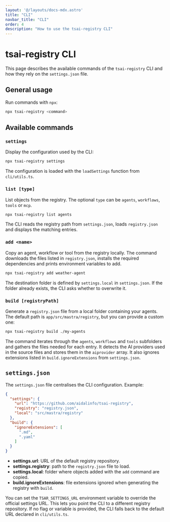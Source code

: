 ```yaml
---
layout: '@/layouts/docs-mdx.astro'
title: "CLI"
navbar_title: "CLI"
order: 4
description: "How to use the tsai-registry CLI"
---
```


# tsai-registry CLI

This page describes the available commands of the `tsai-registry` CLI and how they rely on the `settings.json` file.

## General usage

Run commands with `npx`:

```bash
npx tsai-registry <command>
```

## Available commands

### `settings`

Display the configuration used by the CLI:

```bash
npx tsai-registry settings
```

The configuration is loaded with the `loadSettings` function from `cli/utils.ts`.

### `list [type]`

List objects from the registry. The optional `type` can be `agents`, `workflows`, `tools` or `mcp`.

```bash
npx tsai-registry list agents
```

The CLI reads the registry path from `settings.json`, loads `registry.json` and displays the matching entries.

### `add <name>`

Copy an agent, workflow or tool from the registry locally. The command downloads the files listed in `registry.json`, installs the required dependencies and prints environment variables to add.

```bash
npx tsai-registry add weather-agent
```

The destination folder is defined by `settings.local` in `settings.json`. If the folder already exists, the CLI asks whether to overwrite it.

### `build [registryPath]`

Generate a `registry.json` file from a local folder containing your agents. The default path is `app/src/mastra/registry`, but you can provide a custom one:

```bash
npx tsai-registry build ./my-agents
```
The command iterates through the `agents`, `workflows` and `tools` subfolders and gathers the files needed for each entry. It detects the AI providers used in the source files and stores them in the `aiprovider` array. It also ignores extensions listed in `build.ignoreExtensions` from `settings.json`.

## `settings.json`

The `settings.json` file centralises the CLI configuration. Example:

```json
{
  "settings": {
    "url": "https://github.com/aidalinfo/tsai-registry",
    "registry": "registry.json",
    "local": "src/mastra/registry"
  },
  "build": {
    "ignoreExtensions": [
      ".md",
      ".yaml"
    ]
  }
}
```

- **settings.url**: URL of the default registry repository.
- **settings.registry**: path to the `registry.json` file to load.
- **settings.local**: folder where objects added with the `add` command are copied.
- **build.ignoreExtensions**: file extensions ignored when generating the registry with `build`.

You can set the `TSAR_SETTINGS_URL` environment variable to override the official settings URL. This lets you point the CLI to a different registry repository. If no flag or variable is provided, the CLI falls back to the default URL declared in `cli/utils.ts`.

